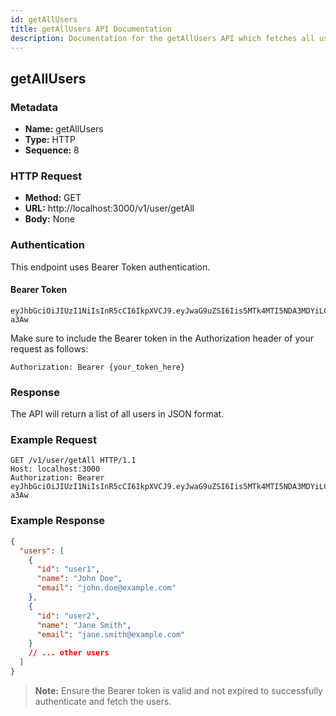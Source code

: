 ```yaml
---
id: getAllUsers
title: getAllUsers API Documentation
description: Documentation for the getAllUsers API which fetches all users.
---
```


## getAllUsers

### Metadata

- **Name:** getAllUsers
- **Type:** HTTP
- **Sequence:** 8

### HTTP Request

- **Method:** GET
- **URL:** http://localhost:3000/v1/user/getAll
- **Body:** None

### Authentication

This endpoint uses Bearer Token authentication.

#### Bearer Token

```
eyJhbGciOiJIUzI1NiIsInR5cCI6IkpXVCJ9.eyJwaG9uZSI6Iis5MTk4MTI5NDA3MDYiLCJ1aWQiOiI1Z2VhcGdhcHhzIn0.yNyKfoOQouzSNDwp_5rJ9CAEMVJo5uqueJHNpG-a3Aw
```

Make sure to include the Bearer token in the Authorization header of your request as follows:

```
Authorization: Bearer {your_token_here}
```

### Response

The API will return a list of all users in JSON format.

### Example Request

```http
GET /v1/user/getAll HTTP/1.1
Host: localhost:3000
Authorization: Bearer eyJhbGciOiJIUzI1NiIsInR5cCI6IkpXVCJ9.eyJwaG9uZSI6Iis5MTk4MTI5NDA3MDYiLCJ1aWQiOiI1Z2VhcGdhcHhzIn0.yNyKfoOQouzSNDwp_5rJ9CAEMVJo5uqueJHNpG-a3Aw
```

### Example Response

```json
{
  "users": [
    {
      "id": "user1",
      "name": "John Doe",
      "email": "john.doe@example.com"
    },
    {
      "id": "user2",
      "name": "Jane Smith",
      "email": "jane.smith@example.com"
    }
    // ... other users
  ]
}
```

> **Note:** Ensure the Bearer token is valid and not expired to successfully authenticate and fetch the users.